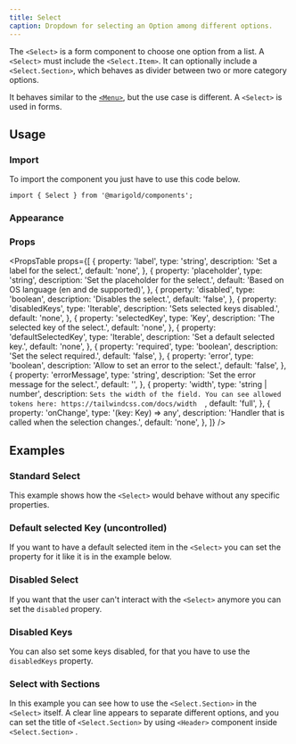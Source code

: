 ```yaml
---
title: Select
caption: Dropdown for selecting an Option among different options.
---
```


The `<Select>` is a form component to choose one option from a list. A `<Select>` must include the `<Select.Item>`. It can optionally include a `<Select.Section>`, which behaves as divider between two or more category options.

It behaves similar to the [`<Menu>`](/components/menu/), but the use case is different. A `<Select>` is used in forms.

## Usage

### Import

To import the component you just have to use this code below.

```tsx
import { Select } from '@marigold/components';
```

### Appearance

<AppearanceTable component={title} />

### Props

<PropsTable
  props={[
    {
      property: 'label',
      type: 'string',
      description: 'Set a label for the select.',
      default: 'none',
    },
    {
      property: 'placeholder',
      type: 'string',
      description: 'Set the placeholder for the select.',
      default: 'Based on OS language (en and de supported)',
    },
    {
      property: 'disabled',
      type: 'boolean',
      description: 'Disables the select.',
      default: 'false',
    },
    {
      property: 'disabledKeys',
      type: 'Iterable<Key>',
      description: 'Sets selected keys disabled.',
      default: 'none',
    },
    {
      property: 'selectedKey',
      type: 'Key',
      description: 'The selected key of the select.',
      default: 'none',
    },
    {
      property: 'defaultSelectedKey',
      type: 'Iterable<Key>',
      description: 'Set a default selected key.',
      default: 'none',
    },
    {
      property: 'required',
      type: 'boolean',
      description: 'Set the select required.',
      default: 'false',
    },
    {
      property: 'error',
      type: 'boolean',
      description: 'Allow to set an error to the select.',
      default: 'false',
    },
    {
      property: 'errorMessage',
      type: 'string',
      description: 'Set the error message for the select.',
      default: '',
    },
    {
      property: 'width',
      type: 'string | number',
      description: `Sets the width of the field. You can see allowed tokens here: https://tailwindcss.com/docs/width  `,
      default: 'full',
    },
    {
      property: 'onChange',
      type: '(key: Key) => any',
      description: 'Handler that is called when the selection changes.',
      default: 'none',
    },
  ]}
/>

## Examples

### Standard Select

This example shows how the `<Select>` would behave without any specific properties.

<ComponentDemo file="./select-basic.demo.tsx" />

### Default selected Key (uncontrolled)

If you want to have a default selected item in the `<Select>` you can set the property for it like it is in the example below.

<ComponentDemo file="./select-default-selected.demo.tsx" />

### Disabled Select

If you want that the user can't interact with the `<Select>` anymore you can set the `disabled` propery.

<ComponentDemo file="./select-disabled.demo.tsx" />

### Disabled Keys

You can also set some keys disabled, for that you have to use the `disabledKeys` property.

<ComponentDemo file="./select-disabled-keys.demo.tsx" />

### Select with Sections

In this example you can see how to use the `<Select.Section>` in the `<Select>` itself. A clear line appears to separate different options, and you can set the title of `<Select.Section>` by using `<Header>` component inside `<Select.Section>` .

<ComponentDemo file="./select-section.demo.tsx" />
